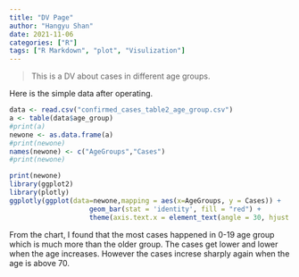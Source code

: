 ```yaml
---
title: "DV Page"
author: "Hangyu Shan"
date: 2021-11-06
categories: ["R"]
tags: ["R Markdown", "plot", "Visulization"]
---
```


>This is a DV about cases in different age groups.

Here is the simple data after operating.

```r
data <- read.csv("confirmed_cases_table2_age_group.csv")
a <- table(data$age_group)
#print(a)
newone <- as.data.frame(a)
#print(newone)
names(newone) <- c("AgeGroups","Cases")
#print(newone)
```


```r
print(newone)
library(ggplot2)
library(plotly)
ggplotly(ggplot(data=newone,mapping = aes(x=AgeGroups, y = Cases)) + 
                    geom_bar(stat = 'identity', fill = "red") +
                    theme(axis.text.x = element_text(angle = 30, hjust = 1, vjust = 1, size = 5)))
```

From the chart, I found that the most cases happened in 0-19 age group which is much more than the older group. The cases get lower and lower when the age increases. However the cases increse sharply again when the age is above 70.








